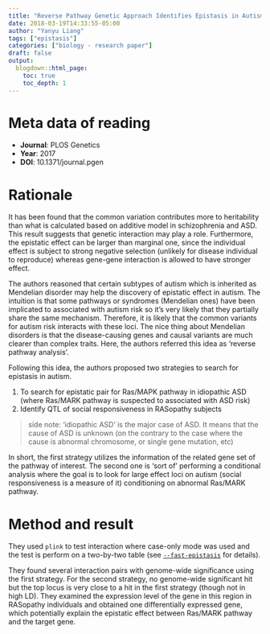 ```yaml
---
title: "Reverse Pathway Genetic Approach Identifies Epistasis in Autism Spectrum Disorders"
date: 2018-03-19T14:33:55-05:00
author: "Yanyu Liang"
tags: ["epistasis"]
categories: ["biology - research paper"]
draft: false
output:
  blogdown::html_page:
    toc: true
    toc_depth: 1
---
```


# Meta data of reading

* **Journal**: PLOS Genetics
* **Year**: 2017
* **DOI**: 10.1371/journal.pgen

# Rationale

It has been found that the common variation contributes more to heritability than what is calculated based on additive model in schizophrenia and ASD. This result suggests that genetic interaction may play a role. Furthermore, the epistatic effect can be larger than marginal one, since the individual effect is subject to strong negative selection (unlikely for disease individual to reproduce) whereas gene-gene interaction is allowed to have stronger effect.

The authors reasoned that certain subtypes of autism which is inherited as Mendelian disorder may help the discovery of epistatic effect in autism. The intuition is that some pathways or syndromes (Mendelian ones) have been implicated to associated with autism risk so it's very likely that they partially share the same mechanism. Therefore, it is likely that the common variants for autism risk interacts with these loci. The nice thing about Mendelian disorders is that the disease-causing genes and causal variants are much clearer than complex traits. Here, the authors referred this idea as 'reverse pathway analysis'.

Following this idea, the authors proposed two strategies to search for epistasis in autism.

1. To search for epistatic pair for Ras/MAPK pathway in idiopathic ASD (where Ras/MARK pathway is suspected to associated with ASD risk)
2. Identify QTL of social responsiveness in RASopathy subjects

> side note: 'idiopathic ASD' is the major case of ASD. It means that the cause of ASD is unknown (on the contrary to the case where the cause is abnormal chromosome, or single gene mutation, etc)

In short, the first strategy utilizes the information of the related gene set of the pathway of interest. The second one is 'sort of' performing a conditional analysis where the goal is to look for large effect loci on autism (social responsiveness is a measure of it) conditioning on abnormal Ras/MARK pathway.

# Method and result

They used `plink` to test interaction where case-only mode was used and the test is perform on a two-by-two table (see [`--fast-epistasis`](http://zzz.bwh.harvard.edu/plink/epidetails.shtml) for details).

They found several interaction pairs with genome-wide significance using the first strategy. For the second strategy, no genome-wide significant hit but the top locus is very close to a hit in the first strategy (though not in high LD). They examined the expression level of the gene in this region in RASopathy individuals and obtained one differentially expressed gene, which potentially explain the epistatic effect between Ras/MARK pathway and the target gene. 
